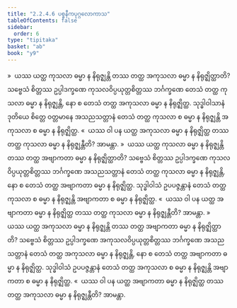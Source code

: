 ```yaml
---
title: "2.2.4.6 ပစ္စနီကပုဂ္ဂလောကာသ"
tableOfContents: false
sidebar:
  order: 6
type: "tipitaka"
basket: "ab"
book: "y9"
---
```



<DynamicBreadcrumb />

<Division number="141" book="y9" e="ch" v="35" p="43">

<Paragraph number="605" book="y9">
»  ယဿ ယတ္ထ ကုသလာ ဓမ္မာ န နိရုဇ္ဈန္တိ တဿ တတ္ထ အကုသလာ ဓမ္မာ န နိရုဇ္ဈိတ္ထာတိ?
</Paragraph>

<Paragraph number="606" book="y9">
သဗ္ဗေသံ စိတ္တဿ ဥပ္ပါဒက္ခဏေ ကုသလဝိပ္ပယုတ္တစိတ္တဿ ဘင်္ဂက္ခဏေ တေသံ တတ္ထ ကုသလာ ဓမ္မာ န နိရုဇ္ဈန္တိ, နော စ တေသံ တတ္ထ အကုသလာ ဓမ္မာ န နိရုဇ္ဈိတ္ထ. သုဒ္ဓါဝါသာနံ ဒုတိယေ စိတ္တေ ဝတ္တမာနေ အသညသတ္တာနံ တေသံ တတ္ထ ကုသလာ စ ဓမ္မာ န နိရုဇ္ဈန္တိ အကုသလာ စ ဓမ္မာ န နိရုဇ္ဈိတ္ထ.
</Paragraph>

<Paragraph number="607" book="y9">
«  ယဿ ဝါ ပန ယတ္ထ အကုသလာ ဓမ္မာ န နိရုဇ္ဈိတ္ထ တဿ တတ္ထ ကုသလာ ဓမ္မာ န နိရုဇ္ဈန္တီတိ? အာမန္တာ.
</Paragraph>

<Paragraph number="608" book="y9">
»  ယဿ ယတ္ထ ကုသလာ ဓမ္မာ န နိရုဇ္ဈန္တိ တဿ တတ္ထ အဗျာကတာ ဓမ္မာ န နိရုဇ္ဈိတ္ထာတိ?
</Paragraph>

<Paragraph number="609" book="y9">
သဗ္ဗေသံ စိတ္တဿ ဥပ္ပါဒက္ခဏေ ကုသလဝိပ္ပယုတ္တစိတ္တဿ ဘင်္ဂက္ခဏေ အသညသတ္တာနံ တေသံ တတ္ထ ကုသလာ ဓမ္မာ န နိရုဇ္ဈန္တိ, နော စ တေသံ တတ္ထ အဗျာကတာ ဓမ္မာ န နိရုဇ္ဈိတ္ထ. သုဒ္ဓါဝါသံ ဥပပဇ္ဇန္တာနံ တေသံ တတ္ထ ကုသလာ စ ဓမ္မာ န နိရုဇ္ဈန္တိ အဗျာကတာ စ ဓမ္မာ န နိရုဇ္ဈိတ္ထ.
</Paragraph>

<Paragraph number="610" book="y9">
«  ယဿ ဝါ ပန ယတ္ထ အဗျာကတာ ဓမ္မာ န နိရုဇ္ဈိတ္ထ တဿ တတ္ထ ကုသလာ ဓမ္မာ န နိရုဇ္ဈန္တီတိ? အာမန္တာ.
</Paragraph>

</Division>
<Division number="142" book="y9" e="ch" v="35" p="43">

<Paragraph number="611" book="y9">
»  ယဿ ယတ္ထ အကုသလာ ဓမ္မာ န နိရုဇ္ဈန္တိ တဿ တတ္ထ အဗျာကတာ ဓမ္မာ န နိရုဇ္ဈိတ္ထာတိ?
</Paragraph>

<Paragraph number="612" book="y9">
သဗ္ဗေသံ စိတ္တဿ ဥပ္ပါဒက္ခဏေ အကုသလဝိပ္ပယုတ္တစိတ္တဿ ဘင်္ဂက္ခဏေ အသညသတ္တာနံ တေသံ တတ္ထ အကုသလာ ဓမ္မာ န နိရုဇ္ဈန္တိ, နော စ တေသံ တတ္ထ အဗျာကတာ ဓမ္မာ န နိရုဇ္ဈိတ္ထ. သုဒ္ဓါဝါသံ ဥပပဇ္ဇန္တာနံ တေသံ တတ္ထ အကုသလာ စ ဓမ္မာ န နိရုဇ္ဈန္တိ အဗျာကတာ စ ဓမ္မာ န နိရုဇ္ဈိတ္ထ.
</Paragraph>

<Paragraph number="613" book="y9">
«  ယဿ ဝါ ပန ယတ္ထ အဗျာကတာ ဓမ္မာ န နိရုဇ္ဈိတ္ထ တဿ တတ္ထ အကုသလာ ဓမ္မာ န နိရုဇ္ဈန္တီတိ? အာမန္တာ.
</Paragraph>
</Division>